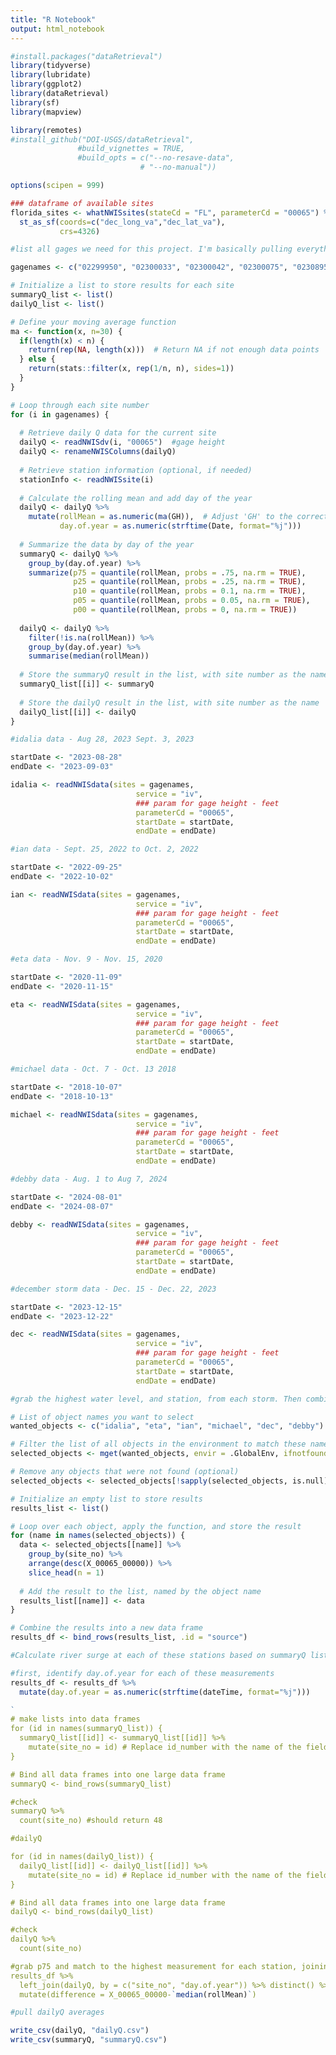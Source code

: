 ```yaml
---
title: "R Notebook"
output: html_notebook
---
```


```r
#install.packages("dataRetrieval")
library(tidyverse)
library(lubridate)
library(ggplot2)
library(dataRetrieval)
library(sf)
library(mapview)

library(remotes)
#install_github("DOI-USGS/dataRetrieval",
               #build_vignettes = TRUE, 
               #build_opts = c("--no-resave-data",
                             # "--no-manual"))

options(scipen = 999)
```

```r
### dataframe of available sites
florida_sites <- whatNWISsites(stateCd = "FL", parameterCd = "00065") %>%
  st_as_sf(coords=c("dec_long_va","dec_lat_va"),
           crs=4326) 
```

```r
#list all gages we need for this project. I'm basically pulling everything I can find. May need to get more once we know what regions to focus in?

gagenames <- c("02299950", "02300033", "02300042", "02300075", "02308950", "02308889", "02308889", "02308861", "02307780", "02309110", "02309200", "02307668", "02307669", "02307674", "02309415", "02309421", "02309425", "02309447", "02307496", "02307445", "02307362", "02307359", "02307032", "02307000", "02306647", "023066535", "02306500", "02306774", "02306950", "280311082282601", "02305851", "02306000", "02304000", "02304500", "02301750", "02301740", "02303205", "02301500", "02300700", "02301300", "02310000", "02310300", "02310322", "02309740", "02309848", "02310288", "02310356", "02310280", "02298608")

```

```r


# Initialize a list to store results for each site
summaryQ_list <- list()
dailyQ_list <- list()

# Define your moving average function
ma <- function(x, n=30) {
  if(length(x) < n) {
    return(rep(NA, length(x)))  # Return NA if not enough data points
  } else {
    return(stats::filter(x, rep(1/n, n), sides=1))
  }
}

# Loop through each site number
for (i in gagenames) {
  
  # Retrieve daily Q data for the current site
  dailyQ <- readNWISdv(i, "00065")  #gage height
  dailyQ <- renameNWISColumns(dailyQ)
  
  # Retrieve station information (optional, if needed)
  stationInfo <- readNWISsite(i)
  
  # Calculate the rolling mean and add day of the year
  dailyQ <- dailyQ %>%
    mutate(rollMean = as.numeric(ma(GH)),  # Adjust 'GH' to the correct column if needed
           day.of.year = as.numeric(strftime(Date, format="%j")))
  
  # Summarize the data by day of the year
  summaryQ <- dailyQ %>%
    group_by(day.of.year) %>%
    summarize(p75 = quantile(rollMean, probs = .75, na.rm = TRUE),
              p25 = quantile(rollMean, probs = .25, na.rm = TRUE),
              p10 = quantile(rollMean, probs = 0.1, na.rm = TRUE),
              p05 = quantile(rollMean, probs = 0.05, na.rm = TRUE),
              p00 = quantile(rollMean, probs = 0, na.rm = TRUE))
  
  dailyQ <- dailyQ %>% 
    filter(!is.na(rollMean)) %>% 
    group_by(day.of.year) %>% 
    summarise(median(rollMean))
  
  # Store the summaryQ result in the list, with site number as the name
  summaryQ_list[[i]] <- summaryQ
  
  # Store the dailyQ result in the list, with site number as the name
  dailyQ_list[[i]] <- dailyQ
}


```


```r
#idalia data - Aug 28, 2023 Sept. 3, 2023

startDate <- "2023-08-28"
endDate <- "2023-09-03"

idalia <- readNWISdata(sites = gagenames,
                            service = "iv", 
                            ### param for gage height - feet
                            parameterCd = "00065", 
                            startDate = startDate,
                            endDate = endDate) 

```

```r
#ian data - Sept. 25, 2022 to Oct. 2, 2022

startDate <- "2022-09-25"
endDate <- "2022-10-02"

ian <- readNWISdata(sites = gagenames,
                            service = "iv", 
                            ### param for gage height - feet
                            parameterCd = "00065", 
                            startDate = startDate,
                            endDate = endDate) 
```

```r
#eta data - Nov. 9 - Nov. 15, 2020

startDate <- "2020-11-09"
endDate <- "2020-11-15"

eta <- readNWISdata(sites = gagenames,
                            service = "iv", 
                            ### param for gage height - feet
                            parameterCd = "00065", 
                            startDate = startDate,
                            endDate = endDate) 

```

```r
#michael data - Oct. 7 - Oct. 13 2018

startDate <- "2018-10-07"
endDate <- "2018-10-13"

michael <- readNWISdata(sites = gagenames,
                            service = "iv", 
                            ### param for gage height - feet
                            parameterCd = "00065", 
                            startDate = startDate,
                            endDate = endDate) 
```

```r
#debby data - Aug. 1 to Aug 7, 2024

startDate <- "2024-08-01"
endDate <- "2024-08-07"

debby <- readNWISdata(sites = gagenames,
                            service = "iv", 
                            ### param for gage height - feet
                            parameterCd = "00065", 
                            startDate = startDate,
                            endDate = endDate) 

```

```r
#december storm data - Dec. 15 - Dec. 22, 2023

startDate <- "2023-12-15"
endDate <- "2023-12-22"

dec <- readNWISdata(sites = gagenames,
                            service = "iv", 
                            ### param for gage height - feet
                            parameterCd = "00065", 
                            startDate = startDate,
                            endDate = endDate) 
```

```r
#grab the highest water level, and station, from each storm. Then combine for a datawrapper chart

# List of object names you want to select
wanted_objects <- c("idalia", "eta", "ian", "michael", "dec", "debby")

# Filter the list of all objects in the environment to match these names
selected_objects <- mget(wanted_objects, envir = .GlobalEnv, ifnotfound = NA)

# Remove any objects that were not found (optional)
selected_objects <- selected_objects[!sapply(selected_objects, is.null)]

# Initialize an empty list to store results
results_list <- list()

# Loop over each object, apply the function, and store the result
for (name in names(selected_objects)) {
  data <- selected_objects[[name]] %>%
    group_by(site_no) %>% 
    arrange(desc(X_00065_00000)) %>%
    slice_head(n = 1)
  
  # Add the result to the list, named by the object name
  results_list[[name]] <- data
}

# Combine the results into a new data frame
results_df <- bind_rows(results_list, .id = "source")

```

```r
#Calculate river surge at each of these stations based on summaryQ list.

#first, identify day.of.year for each of these measurements
results_df <- results_df %>% 
  mutate(day.of.year = as.numeric(strftime(dateTime, format="%j")))

`
# make lists into data frames
for (id in names(summaryQ_list)) {
  summaryQ_list[[id]] <- summaryQ_list[[id]] %>%
    mutate(site_no = id) # Replace id_number with the name of the field you want to add
}

# Bind all data frames into one large data frame
summaryQ <- bind_rows(summaryQ_list)

#check
summaryQ %>% 
  count(site_no) #should return 48

#dailyQ

for (id in names(dailyQ_list)) {
  dailyQ_list[[id]] <- dailyQ_list[[id]] %>%
    mutate(site_no = id) # Replace id_number with the name of the field you want to add
}

# Bind all data frames into one large data frame
dailyQ <- bind_rows(dailyQ_list)

#check
dailyQ %>% 
  count(site_no)

#grab p75 and match to the highest measurement for each station, joining on day of year and site_no. Then estimate surge by calculating difference between the actual measurement and a high daily average
results_df %>% 
  left_join(dailyQ, by = c("site_no", "day.of.year")) %>% distinct() %>% 
  mutate(difference = X_00065_00000-`median(rollMean)`)

```



```r
#pull dailyQ averages

write_csv(dailyQ, "dailyQ.csv")
write_csv(summaryQ, "summaryQ.csv")
```








